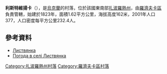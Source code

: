 {{coord|47|23|47|N|37|10|29|E|scale:100000|display=title}}

'''利斯特維揚卡'''（{{lang-uk|Листвянка}}），是[[烏克蘭|烏克蘭]]的村落，位於該國東南部[[扎波羅熱州|扎波羅熱州]]，由[[羅濟夫卡區|羅濟夫卡區]]負責管轄，始建於1823年，面積1.62平方公里，海拔高度162米，2001年人口377，人口密度每平方公里232.4人。

==參考資料==
* [http://w1.c1.rada.gov.ua/pls/z7503/A005?rdat1=07.05.2016&rf7571=12934 Листвянка]{{Wayback|url=http://w1.c1.rada.gov.ua/pls/z7503/A005?rdat1=07.05.2016&rf7571=12934 |date=20160610025511 }}
* [http://weather.in.ua/ua/zaporozhskaja/13476 Погода в селі Листвянка]{{Wayback|url=http://weather.in.ua/ua/zaporozhskaja/13476 |date=20200629194707 }}

[[Category:扎波羅熱州村落|Category:扎波羅熱州村落]]
[[Category:羅濟夫卡區村落|Category:羅濟夫卡區村落]]


{{Zaporizhia-geo-stub}}
